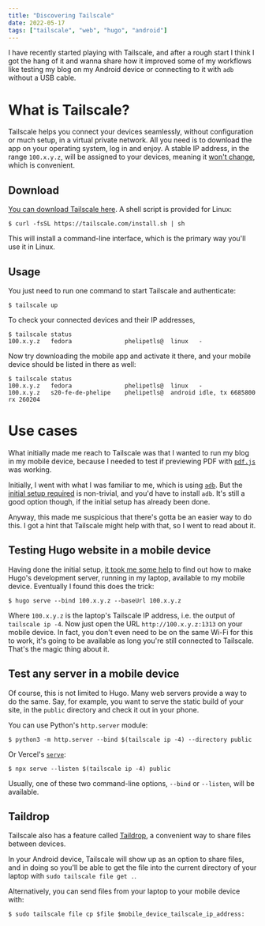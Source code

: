 ```yaml
---
title: "Discovering Tailscale"
date: 2022-05-17
tags: ["tailscale", "web", "hugo", "android"]
---
```


I have recently started playing with Tailscale, and after a rough start I think
I got the hang of it and wanna share how it improved some of my workflows like
testing my blog on my Android device or connecting to it with `adb` without a
USB cable.

# What is Tailscale?

Tailscale helps you connect your devices seamlessly, without configuration or
much setup, in a virtual private network. All you need is to download the app
on your operating system, log in and enjoy. A stable IP address, in the range
`100.x.y.z`, will be assigned to your devices, meaning it [won't
change](https://tailscale.com/kb/1033/ip-and-dns-addresses/), which
is convenient.

## Download

[You can download Tailscale here](https://tailscale.com/download/). A shell
script is provided for Linux:

```shell
$ curl -fsSL https://tailscale.com/install.sh | sh
```

This will install a command-line interface, which is the primary way you'll use
it in Linux.

## Usage

You just need to run one command to start Tailscale and authenticate:

```shell
$ tailscale up
```

To check your connected devices and their IP addresses, 

```shell
$ tailscale status
100.x.y.z   fedora               phelipetls@  linux   -
```

Now try downloading the mobile app and activate it there, and your mobile
device should be listed in there as well:

```shell
$ tailscale status
100.x.y.z   fedora               phelipetls@  linux   -
100.x.y.z   s20-fe-de-phelipe    phelipetls@  android idle, tx 6685800 rx 260204
```

# Use cases

What initially made me reach to Tailscale was that I wanted to run my blog in
my mobile device, because I needed to test if previewing PDF with
[`pdf.js`](https://mozilla.github.io/pdf.js/) was working.

Initially, I went with what I was familiar to me, which is using
[`adb`](/posts/adb-a-must-know-cli-tool-for-android-development/). But the
[initial setup
required](https://developer.android.com/studio/command-line/adb#connect-to-a-device-over-wi-fi-android-11+)
is non-trivial, and you'd have to install `adb`. It's still a good option
though, if the initial setup has already been done.

Anyway, this made me suspicious that there's gotta be an easier way to do this.
I got a hint that Tailscale might help with that, so I went to read about it.

## Testing Hugo website in a mobile device

Having done the initial setup, [it took me some
help](https://www.reddit.com/r/Tailscale/comments/ukittc/how_to_access_a_web_server_running_on_my_laptop/)
to find out how to make Hugo's development server, running in my laptop,
available to my mobile device. Eventually I found this does the trick:

```shell
$ hugo serve --bind 100.x.y.z --baseUrl 100.x.y.z
```

Where `100.x.y.z` is the laptop's Tailscale IP address, i.e. the output of
`tailscale ip -4`. Now just open the URL `http://100.x.y.z:1313` on your mobile
device. In fact, you don't even need to be on the same Wi-Fi for this to work,
it's going to be available as long you're still connected to Tailscale. That's
the magic thing about it.

## Test any server in a mobile device

Of course, this is not limited to Hugo. Many web servers provide a way to do
the same. Say, for example, you want to serve the static build of your site, in
the `public` directory and check it out in your phone.

You can use Python's `http.server` module:

```shell
$ python3 -m http.server --bind $(tailscale ip -4) --directory public
```

Or Vercel's [`serve`](https://github.com/vercel/serve):

```shell
$ npx serve --listen $(tailscale ip -4) public
```

Usually, one of these two command-line options, `--bind` or `--listen`, will be
available.

## Taildrop

Tailscale also has a feature called
[Taildrop](https://tailscale.com/kb/1106/taildrop/), a convenient way to share
files between devices.

In your Android device, Tailscale will show up as an option to share files, and
in doing so you'll be able to get the file into the current directory of your
laptop with `sudo tailscale file get .`.

Alternatively, you can send files from your laptop to your mobile device with:

```shell
$ sudo tailscale file cp $file $mobile_device_tailscale_ip_address:
```
